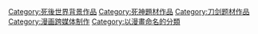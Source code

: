 {{Catnav|頁面分類|...|動畫影集|日本電視動畫|東京電視台動畫}}
{{Catnav|頁面分類|...|日本電視台|東京電視台|東京電視台動畫}}
{{Catnav|頁面分類|...|日本電視動畫|每年日本電視動畫|2004年日本電視動畫}}
{{Catnav|頁面分類|...|日本电视节目|日本電視動畫|東京電視台動畫}}

{{catmore}}

{{DEFAULTSORT:Bleach}}
{{Commonscat|Bleach (manga)}}
[[Category:死後世界背景作品|Category:死後世界背景作品]]
[[Category:死神題材作品|Category:死神題材作品]]
[[Category:刀剑题材作品|Category:刀剑题材作品]]
[[Category:漫画跨媒体制作|Category:漫画跨媒体制作]]
[[Category:以漫畫命名的分類|Category:以漫畫命名的分類]]